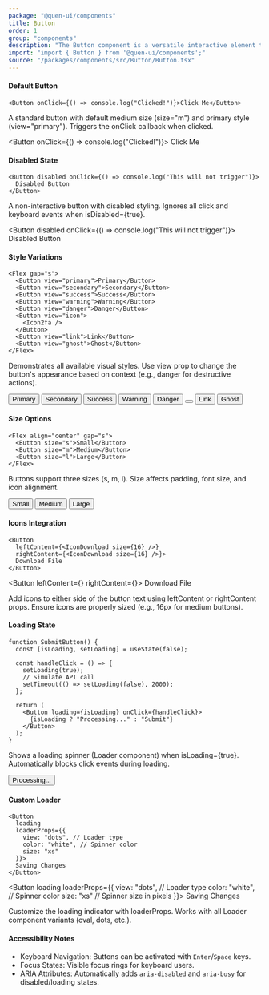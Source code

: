 ```yaml
---
package: "@quen-ui/components"
title: Button
order: 1
group: "components"
description: "The Button component is a versatile interactive element that handles user actions with multiple visual styles, states, and configurations. It includes built-in accessibility features and TypeScript support."
import: "import { Button } from '@quen-ui/components';"
source: "/packages/components/src/Button/Button.tsx"
---
```



#### Default Button

```tsx
<Button onClick={() => console.log("Clicked!")}>Click Me</Button>
```

A standard button with default medium size (size="m") and primary style (view="primary"). Triggers the onClick callback when clicked.

<Button onClick={() => console.log("Clicked!")}>
  <span>Click Me</span>
</Button>

#### Disabled State

```tsx
<Button disabled onClick={() => console.log("This will not trigger")}>
  Disabled Button
</Button>
```

A non-interactive button with disabled styling. Ignores all click and keyboard events when isDisabled={true}.

<Button disabled onClick={() => console.log("This will not trigger")}>
  <span>Disabled Button</span>
</Button>

#### Style Variations

```tsx
<Flex gap="s">
  <Button view="primary">Primary</Button>
  <Button view="secondary">Secondary</Button>
  <Button view="success">Success</Button>
  <Button view="warning">Warning</Button>
  <Button view="danger">Danger</Button>
  <Button view="icon">
    <Icon2fa />
  </Button>
  <Button view="link">Link</Button>
  <Button view="ghost">Ghost</Button>
</Flex>
```

Demonstrates all available visual styles. Use view prop to change the button's appearance based on context (e.g., danger for destructive actions).

<Flex gap="s">
  <Button view="primary">Primary</Button>
  <Button view="secondary">Secondary</Button>
  <Button view="success">Success</Button>
  <Button view="warning">Warning</Button>
  <Button view="danger">Danger</Button>
  <Button view="icon">
    <Icon2fa />
  </Button>
  <Button view="link">Link</Button>
  <Button view="ghost">Ghost</Button>
</Flex>

#### Size Options

```tsx
<Flex align="center" gap="s">
  <Button size="s">Small</Button>
  <Button size="m">Medium</Button>
  <Button size="l">Large</Button>
</Flex>
```

Buttons support three sizes (s, m, l). Size affects padding, font size, and icon alignment.

<Flex align="center" gap="s">
  <Button size="s">Small</Button>
  <Button size="m">Medium</Button>
  <Button size="l">Large</Button>
</Flex>

#### Icons Integration

```tsx
<Button
  leftContent={<IconDownload size={16} />}
  rightContent={<IconDownload size={16} />}>
  Download File
</Button>
```

<Button
  leftContent={<IconDownload size={16} />}
  rightContent={<IconDownload size={16} />}>
  <span>Download File</span>
</Button>

Add icons to either side of the button text using leftContent or rightContent props. Ensure icons are properly sized (e.g., 16px for medium buttons).

#### Loading State

```tsx
function SubmitButton() {
  const [isLoading, setLoading] = useState(false);

  const handleClick = () => {
    setLoading(true);
    // Simulate API call
    setTimeout(() => setLoading(false), 2000);
  };

  return (
    <Button loading={isLoading} onClick={handleClick}>
      {isLoading ? "Processing..." : "Submit"}
    </Button>
  );
}
```

Shows a loading spinner (Loader component) when isLoading={true}. Automatically blocks click events during loading.

<Button loading>
  <span>Processing...</span>
</Button>

#### Custom Loader

```tsx
<Button
  loading
  loaderProps={{
    view: "dots", // Loader type
    color: "white", // Spinner color
    size: "xs"
  }}>
  Saving Changes
</Button>
```

<Button
  loading
  loaderProps={{
    view: "dots", // Loader type
    color: "white", // Spinner color
    size: "xs" // Spinner size in pixels
  }}>
  <span>Saving Changes</span>
</Button>

Customize the loading indicator with loaderProps. Works with all Loader component variants (oval, dots, etc.).

#### Accessibility Notes

- Keyboard Navigation: Buttons can be activated with `Enter`/`Space` keys.
- Focus States: Visible focus rings for keyboard users.
- ARIA Attributes: Automatically adds `aria-disabled` and `aria-busy` for disabled/loading states.
